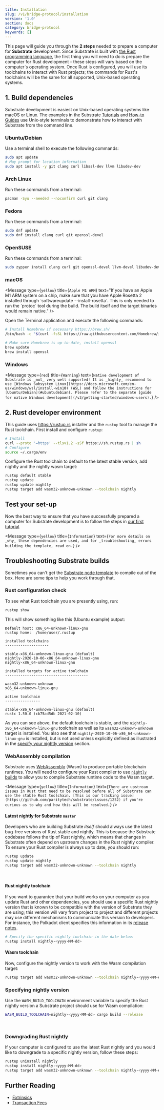 ```yaml
---
title: Installation
slug: /v1/bridge-protocol/installation
version: '1.0'
section: docs
category: bridge-protocol
keywords: []
---
```


This page will guide you through the **2 steps** needed to prepare a computer for **Substrate** development.
Since Substrate is built with [the Rust programming language](https://www.rust-lang.org/), the first
thing you will need to do is prepare the computer for Rust development - these steps will vary based
on the computer's operating system. Once Rust is configured, you will use its toolchains to interact
with Rust projects; the commands for Rust's toolchains will be the same for all supported,
Unix-based operating systems.

## 1. Build dependencies

Substrate development is easiest on Unix-based operating systems like macOS or Linux. The examples
in the Substrate [Tutorials](/tutorials) and [How-to Guides](/how-to-guides)
use Unix-style terminals to demonstrate how to interact with Substrate from the command line.

### Ubuntu/Debian

Use a terminal shell to execute the following commands:

```bash
sudo apt update
# May prompt for location information
sudo apt install -y git clang curl libssl-dev llvm libudev-dev
```

### Arch Linux

Run these commands from a terminal:

```bash
pacman -Syu --needed --noconfirm curl git clang
```

### Fedora

Run these commands from a terminal:

```bash
sudo dnf update
sudo dnf install clang curl git openssl-devel
```

### OpenSUSE

Run these commands from a terminal:

```bash
sudo zypper install clang curl git openssl-devel llvm-devel libudev-devel
```

### macOS

<Message
  type={`yellow`}
  title={`Apple M1 ARM`}
  text="If you have an Apple M1 ARM system on a chip, make sure that you have Apple Rosetta 2 installed through \`softwareupdate --install-rosetta\`. This is only needed to run the \`protoc\` tool during the build. The build itself and the target binaries would remain native."
/>

Open the Terminal application and execute the following commands:

```bash
# Install Homebrew if necessary https://brew.sh/
/bin/bash -c "$(curl -fsSL https://raw.githubusercontent.com/Homebrew/install/master/install.sh)"

# Make sure Homebrew is up-to-date, install openssl
brew update
brew install openssl
```

### Windows

<Message
  type={`red`}
  title={`Warning`}
  text={`
Native development of Substrate is _not_ very well supported! It is _highly_ recommend to
use [Windows Subsystem Linux](https://docs.microsoft.com/en-us/windows/wsl/install-win10) (WSL)
and follow the instructions for [Ubuntu/Debian](#ubuntudebian). Please refer to the separate
[guide for native Windows development](/v3/getting-started/windows-users).
  `}
/>

## 2. Rust developer environment

This guide uses <https://rustup.rs> installer and the `rustup` tool to manage the Rust toolchain.
First install and configure `rustup`:

```bash
# Install
curl --proto '=https' --tlsv1.2 -sSf https://sh.rustup.rs | sh
# Configure
source ~/.cargo/env
```

Configure the Rust toolchain to default to the latest stable version, add nightly and the nightly wasm target:

```bash
rustup default stable
rustup update
rustup update nightly
rustup target add wasm32-unknown-unknown --toolchain nightly
```

## Test your set-up

Now the best way to ensure that you have successfully prepared a computer for Substrate
development is to follow the steps in [our first tutorial](/tutorials/v3/create-your-first-substrate-chain).

<Message
  type={`yellow`}
  title={`Information`}
  text={`For more details on _why_ these dependencies are used, and for _troubleshooting_ errors building the template, read on.`}
/>

## Troubleshooting Substrate builds

Sometimes you can't get the [Substrate node template](https://github.com/substrate-developer-hub/substrate-node-template)
to compile out of the box. Here are some tips to help you work through that.

### Rust configuration check

To see what Rust toolchain you are presently using, run:

```bash
rustup show
```

This will show something like this (Ubuntu example) output:

```text
Default host: x86_64-unknown-linux-gnu
rustup home:  /home/user/.rustup

installed toolchains
--------------------

stable-x86_64-unknown-linux-gnu (default)
nightly-2020-10-06-x86_64-unknown-linux-gnu
nightly-x86_64-unknown-linux-gnu

installed targets for active toolchain
--------------------------------------

wasm32-unknown-unknown
x86_64-unknown-linux-gnu

active toolchain
----------------

stable-x86_64-unknown-linux-gnu (default)
rustc 1.50.0 (cb75ad5db 2021-02-10)
```

As you can see above, the default toolchain is stable, and the
`nightly-x86_64-unknown-linux-gnu` toolchain as well as its `wasm32-unknown-unknown` target is installed.
You also see that `nightly-2020-10-06-x86_64-unknown-linux-gnu` is installed, but is not used unless explicitly defined as illustrated in the [specify your nightly version](#specifying-nightly-version)
section.

### WebAssembly compilation

Substrate uses [WebAssembly](https://webassembly.org) (Wasm) to produce portable blockchain
runtimes. You will need to configure your Rust compiler to use
[`nightly` builds](https://doc.rust-lang.org/book/appendix-07-nightly-rust.html) to allow you to
compile Substrate runtime code to the Wasm target.

<Message
  type={`yellow`}
  title={`Information`}
  text={`There are upstream issues in Rust that need to be resolved before all of Substrate can use
the stable Rust toolchain.
[This is our tracking issue](https://github.com/paritytech/substrate/issues/1252)
if you're curious as to why and how this will be resolved.`}
/>

#### Latest nightly for Substrate `master`

Developers who are building Substrate _itself_ should always use the latest bug-free versions of
Rust stable and nightly. This is because the Substrate codebase follows the tip of Rust nightly,
which means that changes in Substrate often depend on upstream changes in the Rust nightly compiler.
To ensure your Rust compiler is always up to date, you should run:

```bash
rustup update
rustup update nightly
rustup target add wasm32-unknown-unknown --toolchain nightly
```

<br />
<Message
  type={`gray`}
  title={`Note`}
  text={`It may be necessary to occasionally rerun \`rustup update\` if a change in the upstream Substrate
codebase depends on a new feature of the Rust compiler. When you do this, both your nightly
and stable toolchains will be pulled to the most recent release, and for nightly, it is
generally _not_ expected to compile WASM without error (although it very often does).
Be sure to [specify your nightly version](#specifying-nightly-version) if you get WASM build errors
from \`rustup\` and [downgrade nightly as needed](#downgrading-rust-nightly).`}
/>

#### Rust nightly toolchain

If you want to guarantee that your build works on your computer as you update Rust and other
dependencies, you should use a specific Rust nightly version that is known to be
compatible with the version of Substrate they are using; this version will vary from project to
project and different projects may use different mechanisms to communicate this version to
developers. For instance, the Polkadot client specifies this information in its
[release notes](https://github.com/paritytech/polkadot/releases).

```bash
# Specify the specific nightly toolchain in the date below:
rustup install nightly-<yyyy-MM-dd>
```

#### Wasm toolchain

Now, configure the nightly version to work with the Wasm compilation target:

```bash
rustup target add wasm32-unknown-unknown --toolchain nightly-<yyyy-MM-dd>
```

### Specifying nightly version

Use the `WASM_BUILD_TOOLCHAIN` environment variable to specify the Rust nightly version a Substrate
project should use for Wasm compilation:

```bash
WASM_BUILD_TOOLCHAIN=nightly-<yyyy-MM-dd> cargo build --release
```

<br />
<Message
  type={`yellow`}
  title={`Information`}
  text={`Note that this only builds _the runtime_ with the specified nightly. The rest of project will be
compiled with **your default toolchain**, i.e. the latest installed stable toolchain.`}
/>

### Downgrading Rust nightly

If your computer is configured to use the latest Rust nightly and you would like to downgrade to a
specific nightly version, follow these steps:

```sh
rustup uninstall nightly
rustup install nightly-<yyyy-MM-dd>
rustup target add wasm32-unknown-unknown --toolchain nightly-<yyyy-MM-dd>
```

## Further Reading

- [Extrinsics](/v3/concepts/extrinsics)
- [Transaction Fees](/v3/runtime/weights-and-fees)
